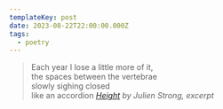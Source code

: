 ```yaml
---
templateKey: post
date: 2023-08-22T22:00:00.000Z
tags:
  - poetry
---
```

> Each year I lose a little more of it,<br/>
> the spaces between the vertebrae<br/>
> slowly sighing closed<br/>
> like an accordion
> <cite><i>[Height](https://poems.com/poem/height/)</i> by Julien Strong, excerpt</cite>
